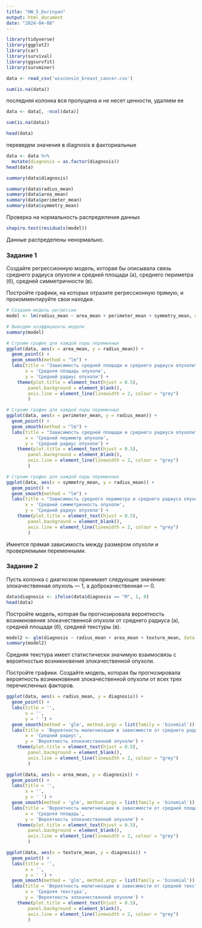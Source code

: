 ---
title: "HW_5_Durinyan"
output: html_document
date: "2024-04-08"
---

```{r}
library(tidyverse)
library(ggplot2)
library(car)
library(survival)
library(ggsurvfit)
library(survminer)
```

```{r}
data <- read_csv('wisconsin_breast_cancer.csv')
```

```{r}
sum(is.na(data))
```
последняя колонка вся пропущена и не несет ценности, удаляем ее
```{r}
data <- data[, -ncol(data)]
```

```{r}
sum(is.na(data))
```

```{r}
head(data)
```

переведем значения в diagnosis в факториальные

```{r}
data <- data %>% 
  mutate(diagnosis = as.factor(diagnosis))
head(data)
```

```{r}
summary(data$diagnosis)
```

```{r}
summary(data$radius_mean)
summary(data$area_mean)
summary(data$perimeter_mean)
summary(data$symmetry_mean)
```

Проверка на нормальность распределения данных 
```{r}
shapiro.test(residuals(model))
```
Данные распределены ненормально.


### Задание 1

Создайте регрессионную модель, которая бы описывала связь среднего радиуса опухоли и средней площади (а), среднего периметра (б), средней симметричности (в).

Постройте графики, на которых отразите регрессионную прямую, и прокомментируйте свои находки.

```{r}
# Создаем модель регрессии
model <- lm(radius_mean ~ area_mean + perimeter_mean + symmetry_mean, data = data)

# Выводим коэффициенты модели
summary(model)
```


```{r}
# Строим график для каждой пары переменных
ggplot(data, aes(x = area_mean, y = radius_mean)) +
  geom_point() +
  geom_smooth(method = "lm") +
  labs(title = "Зависимость средней площади и среднего радиуса опухоли",
       x = 'Средняя площадь опухоли',
       y = 'Средний радиус опухоли') + 
    theme(plot.title = element_text(hjust = 0.5), 
        panel.background = element_blank(), 
        axis.line = element_line(linewidth = 2, colour = "grey")
        )
```


```{r}
# Строим график для каждой пары переменных
ggplot(data, aes(x = perimeter_mean, y = radius_mean)) +
  geom_point() +
  geom_smooth(method = "lm") +
  labs(title = "Зависимость средней площади и среднего радиуса опухоли",
       x = 'Средний периметр опухоли',
       y = 'Средний радиус опухоли') + 
    theme(plot.title = element_text(hjust = 0.5), 
        panel.background = element_blank(), 
        axis.line = element_line(linewidth = 2, colour = "grey")
        )
```

```{r}
# Строим график для каждой пары переменных
ggplot(data, aes(x = symmetry_mean, y = radius_mean)) +
  geom_point() +
  geom_smooth(method = "lm") +
  labs(title = "Зависимость среднего периметра и среднего радиуса опухоли",
       x = 'Средний симметричность опухоли',
       y = 'Средний радиус опухоли') + 
    theme(plot.title = element_text(hjust = 0.5), 
        panel.background = element_blank(), 
        axis.line = element_line(linewidth = 2, colour = "grey")
        )
```

Имеется прямая зависимость между размером опухоли и проверяемыми переменными.


### Задание 2

Пусть колонка с диагнозом принимает следующие значения: злокачественная опухоль — 1, а доброкачественная — 0. 

```{r}
data$diagnosis <- ifelse(data$diagnosis == "M", 1, 0)
head(data)
```


Постройте модель, которая бы прогнозировала вероятность возникновения злокачественной опухоли от среднего радиуса (а), средней площади (б), средней текстуры (в).

```{r}
model2 <- glm(diagnosis ~ radius_mean + area_mean + texture_mean, data = data, family = 'binomial')
summary(model2)
```
Средняя текстура имеет статистически значимую взаимосвязь с вероятностью возникновения злокачественной опухоли.


Постройте графики. Создайте модель, которая бы прогнозировала вероятность возникновения злокачественной опухоли от всех трех перечисленных факторов.

```{r}
ggplot(data, aes(x = radius_mean, y = diagnosis)) +
  geom_point() +
  labs(title = '',
       x = '',
       y = ' ') + 
  geom_smooth(method = 'glm', method.args = list(family = 'binomial')) +
  labs(title = 'Вероятность малигнизации в зависимости от среднего радиуса',
       x = 'Средний радиус',
       y = 'Вероятность злокачественной опухоли') +
    theme(plot.title = element_text(hjust = 0.5), 
        panel.background = element_blank(), 
        axis.line = element_line(linewidth = 2, colour = "grey")
        )
```


```{r}
ggplot(data, aes(x = area_mean, y = diagnosis)) +
  geom_point() +
  labs(title = '',
       x = '',
       y = ' ') + 
  geom_smooth(method = 'glm', method.args = list(family = 'binomial')) +
  labs(title = 'Вероятность малигнизации в зависимости от средней площади',
       x = 'Средняя площадь',
       y = 'Вероятность злокачественной опухоли') +
    theme(plot.title = element_text(hjust = 0.5), 
        panel.background = element_blank(), 
        axis.line = element_line(linewidth = 2, colour = "grey")
        )
```


```{r}
ggplot(data, aes(x = texture_mean, y = diagnosis)) +
  geom_point() +
  labs(title = '',
       x = '',
       y = ' ') + 
  geom_smooth(method = 'glm', method.args = list(family = 'binomial')) +
  labs(title = 'Вероятность малигнизации в зависимости от средней текстуры',
       x = 'Средняя текстура',
       y = 'Вероятность злокачественной опухоли') +
    theme(plot.title = element_text(hjust = 0.5), 
        panel.background = element_blank(), 
        axis.line = element_line(linewidth = 2, colour = "grey")
        )
```




